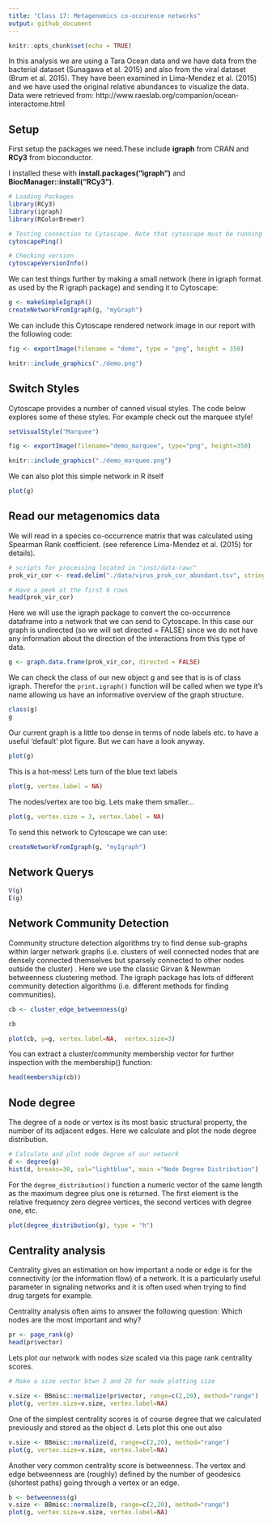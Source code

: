 ```yaml
---
title: "Class 17: Metagenomics co-occurence networks"
output: github_document
---
```


```r
knitr::opts_chunk$set(echo = TRUE)
```

In this analysis we are using a Tara Ocean data and we have data from the bacterial dataset (Sunagawa et al. 2015) and also from the viral dataset (Brum et al. 2015). They have been examined in Lima-Mendez et al. (2015) and we have used the original relative abundances to visualize the data. Data were retrieved from: http://www.raeslab.org/companion/ocean-interactome.html

## Setup
First setup the packages we need.These include **igraph** from CRAN and **RCy3** from bioconductor.

I installed these with **install.packages("igraph")** and **BiocManager::install("RCy3")**. 

```r
# Loading Packages
library(RCy3)
library(igraph)
library(RColorBrewer)
```

```r
# Testing connection to Cytoscape. Note that cytoscape must be running
cytoscapePing()
```

```r
# Checking version
cytoscapeVersionInfo()
```


We can test things further by making a small network (here in igraph format as used by the R igraph package) and sending it to Cytoscape:

```r
g <- makeSimpleIgraph()
createNetworkFromIgraph(g, "myGraph")
```

We can include this Cytoscape rendered network image in our report with the following code:

```r
fig <- exportImage(filename = "demo", type = "png", height = 350)

knitr::include_graphics("./demo.png")
```


## Switch Styles
Cytoscape provides a number of canned visual styles. The code below explores some of these styles. For example check out the marquee style!

```r
setVisualStyle("Marquee")
```


```r
fig <- exportImage(filename="demo_marquee", type="png", height=350)

knitr::include_graphics("./demo_marquee.png")
```


We can also plot this simple network in R itself
```r
plot(g)
```

## Read our metagenomics data

We will read in a species co-occurrence matrix that was calculated using Spearman Rank coefficient. (see reference Lima-Mendez et al. (2015) for details).

```r
# scripts for processing located in "inst/data-raw/"
prok_vir_cor <- read.delim("./data/virus_prok_cor_abundant.tsv", stringsAsFactors = FALSE)

# Have a peek at the first 6 rows
head(prok_vir_cor)
```

Here we will use the igraph package to convert the co-occurrence dataframe into a network that we can send to Cytoscape. In this case our graph is undirected (so we will set directed = FALSE) since we do not have any information about the direction of the interactions from this type of data.

```r
g <- graph.data.frame(prok_vir_cor, directed = FALSE)
```

We can check the class of our new object g and see that is is of class igraph. Therefor the `print.igraph()` function will be called when we type it’s name allowing us have an informative overview of the graph structure.

```r
class(g)
g
```

Our current graph is a little too dense in terms of node labels etc. to have a useful ‘default’ plot figure. But we can have a look anyway.
```r
plot(g)
```

This is a hot-mess! Lets turn of the blue text labels
```r
plot(g, vertex.label = NA)
```

The nodes/vertex are too big. Lets make them smaller…
```r
plot(g, vertex.size = 3, vertex.label = NA)
```

To send this network to Cytoscape we can use:

```r
createNetworkFromIgraph(g, "myIgraph")
```


## Network Querys
```r
V(g)
E(g)

```

## Network Community Detection
Community structure detection algorithms try to find dense sub-graphs within larger network graphs (i.e. clusters of well connected nodes that are densely connected themselves but sparsely connected to other nodes outside the cluster) . Here we use the classic Girvan & Newman betweenness clustering method. The igraph package has lots of different community detection algorithms (i.e. different methods for finding communities).

```r
cb <- cluster_edge_betweenness(g)
```

```r
cb
```

```r
plot(cb, y=g, vertex.label=NA,  vertex.size=3)
```


You can extract a cluster/community membership vector for further inspection with the membership() function:
```r
head(membership(cb))
```


## Node degree

The degree of a node or vertex is its most basic structural property, the number of its adjacent edges. Here we calculate and plot the node degree distribution.

```r
# Calculate and plot node degree of our network
d <- degree(g)
hist(d, breaks=30, col="lightblue", main ="Node Degree Distribution")
```


For the `degree_distribution()` function a numeric vector of the same length as the maximum degree plus one is returned. The first element is the relative frequency zero degree vertices, the second vertices with degree one, etc.
```r
plot(degree_distribution(g), type = "h")
```


## Centrality analysis
Centrality gives an estimation on how important a node or edge is for the connectivity (or the information flow) of a network. It is a particularly useful parameter in signaling networks and it is often used when trying to find drug targets for example.

Centrality analysis often aims to answer the following question: Which nodes are the most important and why?

```r
pr <- page_rank(g)
head(pr$vector)
```


Lets plot our network with nodes size scaled via this page rank centrality scores.

```r
# Make a size vector btwn 2 and 20 for node plotting size

v.size <- BBmisc::normalize(pr$vector, range=c(2,20), method="range")
plot(g, vertex.size=v.size, vertex.label=NA)
```


One of the simplest centrality scores is of course degree that we calculated previously and stored as the object d. Lets plot this one out also
```r
v.size <- BBmisc::normalize(d, range=c(2,20), method="range")
plot(g, vertex.size=v.size, vertex.label=NA)
```


Another very common centrality score is betweenness. The vertex and edge betweenness are (roughly) defined by the number of geodesics (shortest paths) going through a vertex or an edge.
```r
b <- betweenness(g)
v.size <- BBmisc::normalize(b, range=c(2,20), method="range")
plot(g, vertex.size=v.size, vertex.label=NA)
```































































































































